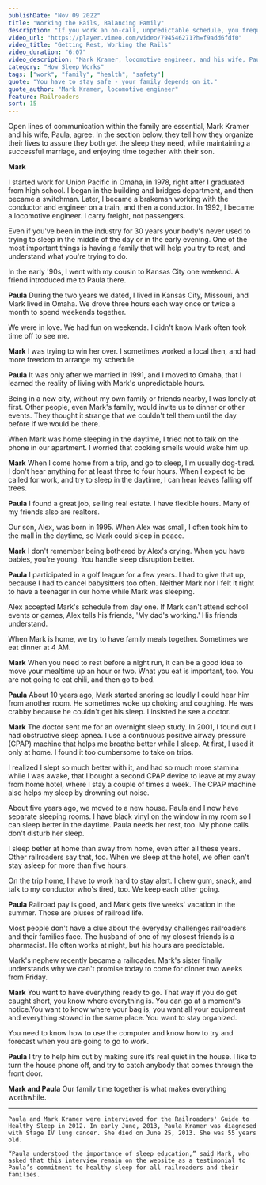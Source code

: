 ```yaml
---
publishDate: "Nov 09 2022"
title: "Working the Rails, Balancing Family"
description: "If you work an on-call, unpredictable schedule, you frequently go to bed and get up at different times. Even if you work a fixed schedule, you may be on the job in non-daylight hours. Your work schedule may be out of sync with the daily activities of family and friends."
video_url: "https://player.vimeo.com/video/794546271?h=f9add6fdf0"
video_title: "Getting Rest, Working the Rails"
video_duration: "6:07"
video_description: "Mark Kramer, locomotive engineer, and his wife, Paula"
category: "How Sleep Works"
tags: ["work", "family", "health", "safety"]
quote: "You have to stay safe - your family depends on it."
quote_author: "Mark Kramer, locomotive engineer"
feature: Railroaders
sort: 15
---
```


Open lines of communication within the family are essential, Mark Kramer and his wife, Paula, agree. In the section below, they tell how they organize their lives to assure they both get the sleep they need, while maintaining a successful marriage, and enjoying time together with their son.

**Mark**

I started work for Union Pacific in Omaha, in 1978, right after I graduated from high school. I began in the building and bridges department, and then became a switchman. Later, I became a brakeman working with the conductor and engineer on a train, and then a conductor. In 1992, I became a locomotive engineer. I carry freight, not passengers.

Even if you've been in the industry for 30 years your body's never used to trying to sleep in the middle of the day or in the early evening. One of the most important things is having a family that will help you try to rest, and understand what you're trying to do.

In the early '90s, I went with my cousin to Kansas City one weekend. A friend introduced me to Paula there.

**Paula**
During the two years we dated, I lived in Kansas City, Missouri, and Mark lived in Omaha. We drove three hours each way once or twice a month to spend weekends together.

We were in love. We had fun on weekends. I didn't know Mark often took time off to see me.

**Mark**
I was trying to win her over. I sometimes worked a local then, and had more freedom to arrange my schedule.

**Paula**
It was only after we married in 1991, and I moved to Omaha, that I learned the reality of living with Mark's unpredictable hours.

Being in a new city, without my own family or friends nearby, I was lonely at first. Other people, even Mark's family, would invite us to dinner or other events. They thought it strange that we couldn't tell them until the day before if we would be there.

When Mark was home sleeping in the daytime, I tried not to talk on the phone in our apartment. I worried that cooking smells would wake him up.

**Mark**
When I come home from a trip, and go to sleep, I'm usually dog-tired. I don't hear anything for at least three to four hours. When I expect to be called for work, and try to sleep in the daytime, I can hear leaves falling off trees.

**Paula**
I found a great job, selling real estate. I have flexible hours. Many of my friends also are realtors.

Our son, Alex, was born in 1995. When Alex was small, I often took him to the mall in the daytime, so Mark could sleep in peace.

**Mark**
I don't remember being bothered by Alex's crying. When you have babies, you're young. You handle sleep disruption better.

**Paula**
I participated in a golf league for a few years. I had to give that up, because I had to cancel babysitters too often. Neither Mark nor I felt it right to have a teenager in our home while Mark was sleeping.

Alex accepted Mark's schedule from day one. If Mark can't attend school events or games, Alex tells his friends, 'My dad's working.' His friends understand.

When Mark is home, we try to have family meals together. Sometimes we eat dinner at 4 AM.

**Mark**
When you need to rest before a night run, it can be a good idea to move your mealtime up an hour or two. What you eat is important, too. You are not going to eat chili, and then go to bed.

**Paula**
About 10 years ago, Mark started snoring so loudly I could hear him from another room. He sometimes woke up choking and coughing. He was crabby because he couldn't get his sleep. I insisted he see a doctor.

**Mark**
The doctor sent me for an overnight sleep study. In 2001, I found out I had obstructive sleep apnea. I use a continuous positive airway pressure (CPAP) machine that helps me breathe better while I sleep. At first, I used it only at home. I found it too cumbersome to take on trips.

I realized I slept so much better with it, and had so much more stamina while I was awake, that I bought a second CPAP device to leave at my away from home hotel, where I stay a couple of times a week. The CPAP machine also helps my sleep by drowning out noise.

About five years ago, we moved to a new house. Paula and I now have separate sleeping rooms. I have black vinyl on the window in my room so I can sleep better in the daytime. Paula needs her rest, too. My phone calls don't disturb her sleep.

I sleep better at home than away from home, even after all these years. Other railroaders say that, too. When we sleep at the hotel, we often can't stay asleep for more than five hours.

On the trip home, I have to work hard to stay alert. I chew gum, snack, and talk to my conductor who's tired, too. We keep each other going.

**Paula**
Railroad pay is good, and Mark gets five weeks' vacation in the summer. Those are pluses of railroad life.

Most people don't have a clue about the everyday challenges railroaders and their families face. The husband of one of my closest friends is a pharmacist. He often works at night, but his hours are predictable.

Mark's nephew recently became a railroader. Mark's sister finally understands why we can't promise today to come for dinner two weeks from Friday.

**Mark**
You want to have everything ready to go. That way if you do get caught short, you know where everything is. You can go at a moment's notice.You want to know where your bag is, you want all your equipment and everything stowed in the same place. You want to stay organized.

You need to know how to use the computer and know how to try and forecast when you are going to go to work.

**Paula**
I try to help him out by making sure it’s real quiet in the house. I like to turn the house phone off, and try to catch anybody that comes through the front door.

**Mark and Paula**
Our family time together is what makes everything worthwhile.

---
```
Paula and Mark Kramer were interviewed for the Railroaders' Guide to Healthy Sleep in 2012. In early June, 2013, Paula Kramer was diagnosed with Stage IV lung cancer. She died on June 25, 2013. She was 55 years old.

“Paula understood the importance of sleep education,” said Mark, who asked that this interview remain on the website as a testimonial to Paula’s commitment to healthy sleep for all railroaders and their families.
```
